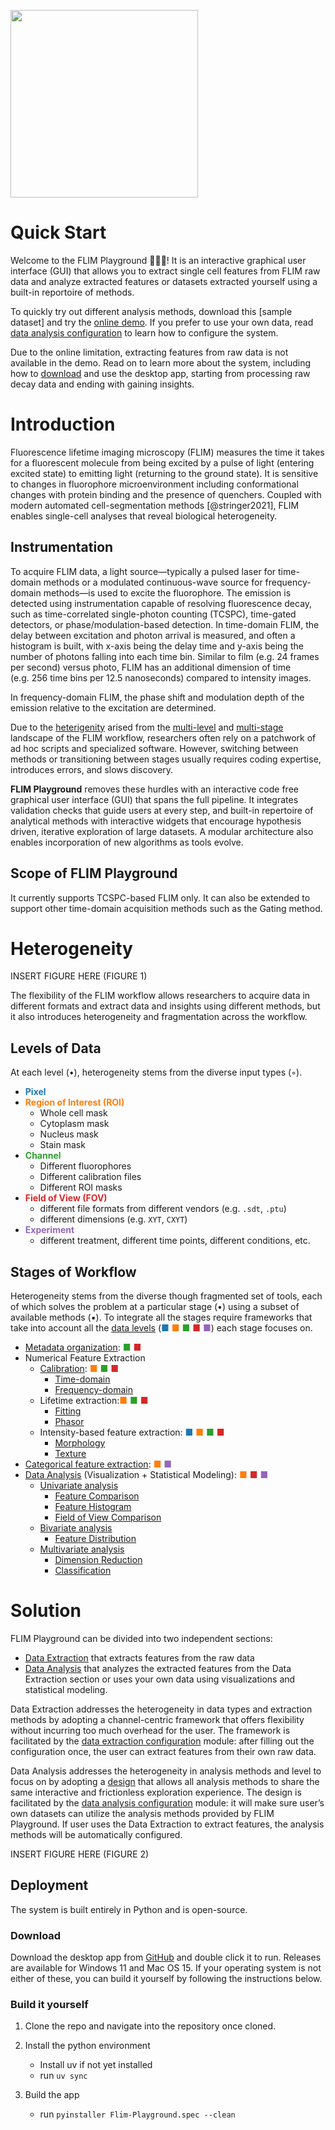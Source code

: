 <style>
.quarto-title-block {
  display: none;
}
.quarto-title {
  display: none;
}
</style>

![](logo.gif){width=300px fig-align="center"}

# Quick Start

Welcome to the FLIM Playground 🥳🎉🥂! It is an interactive graphical user interface (GUI) that allows you to extract single cell features from FLIM raw data and analyze extracted features or datasets extracted yourself using a built-in reportoire of methods. 

To quickly try out different analysis methods, download this [sample dataset] and try the [online demo](flim-playground.streamlit.app/). If you prefer to use your own data, read [data analysis configuration](data_analysis_config.qmd) to learn how to configure the system. 

Due to the online limitation, extracting features from raw data is not available in the demo. Read on to learn more about the system, including how to [download](#download) and use the desktop app, starting from processing raw decay data and ending with gaining insights.

# Introduction

Fluorescence lifetime imaging microscopy (FLIM) measures the time it takes for a fluorescent molecule from being excited by a pulse of light (entering excited state) to emitting light (returning to the ground state). It is sensitive to changes in fluorophore microenvironment including conformational changes with protein binding and the presence of quenchers. Coupled with modern automated cell-segmentation methods [@stringer2021], FLIM enables single-cell analyses that reveal biological heterogeneity.

::: {.callout-note collapse="true"}
# Instrumentation

To acquire FLIM data, a light source—typically a pulsed laser for time-domain methods or a modulated continuous-wave source for frequency-domain methods—is used to excite the fluorophore. The emission is detected using instrumentation capable of resolving fluorescence decay, such as time-correlated single-photon counting (TCSPC), time-gated detectors, or phase/modulation-based detection. In time-domain FLIM, the delay between excitation and photon arrival is measured, and often a histogram is built, with x-axis being the delay time and y-axis being the number of photons falling into each time bin. Similar to film (e.g. 24 frames per second) versus photo, FLIM has an additional dimension of time (e.g. 256 time bins per 12.5 nanoseconds) compared to intensity images. 

In frequency-domain FLIM, the phase shift and modulation depth of the emission relative to the excitation are determined. 
:::

Due to the [heterigenity](#heterogeneity) arised from the [multi-level](#levels-of-data) and [multi-stage](#stages-of-workflow) landscape of the FLIM workflow, researchers often rely on a patchwork of ad hoc scripts and specialized software. However, switching between methods or transitioning between stages usually requires coding expertise, introduces errors, and slows discovery. 

**FLIM Playground** removes these hurdles with an interactive code free graphical user interface (GUI) that spans the full pipeline. It integrates validation checks that guide users at every step, and built-in repertoire of analytical methods with interactive widgets that encourage hypothesis driven, iterative exploration of large datasets. A modular architecture also enables incorporation of new algorithms as tools evolve.

::: {.callout-important}
# Scope of FLIM Playground
It currently supports TCSPC-based FLIM only. It can also be extended to support other time-domain acquisition methods such as the Gating method.  
:::

# Heterogeneity
INSERT FIGURE HERE (FIGURE 1)

The flexibility of the FLIM workflow allows researchers to acquire data in different formats and extract data and insights using different methods, but it also introduces heterogeneity and fragmentation across the workflow. 

## Levels of Data
At each level (•), heterogeneity stems from the diverse input types (◦).

- <span style="color: #1f77b4;">**Pixel**</span>
- <span style="color: #ff7f0e;">**Region of Interest (ROI)**</span>
  - Whole cell mask
  - Cytoplasm mask
  - Nucleus mask
  - Stain mask
- <span style="color: #2ca02c;">**Channel**</span>
  - Different fluorophores
  - Different calibration files
  - Different ROI masks
- <span style="color: #d62728;">**Field of View (FOV)**</span>
  - different file formats from different vendors (e.g. `.sdt`, `.ptu`)
  - different dimensions (e.g. `XYT`, `CXYT`)
- <span style="color: #9467bd;">**Experiment**</span>
  - different treatment, different time points, different conditions, etc.


## Stages of Workflow
Heterogeneity stems from the diverse though fragmented set of tools, each of which solves the problem at a particular stage (•) using a subset of available methods (▪). To integrate all the stages require frameworks that take into account all the [data levels](#levels-of-data) (<span style="color: #1f77b4;">■</span> <span style="color: #ff7f0e;">■</span> <span style="color: #2ca02c;">■</span> <span style="color: #d62728;">■</span> <span style="color: #9467bd;">■</span>) each stage focuses on. 

- [Metadata organization](fov_metadata.qmd): <span style="color: #2ca02c;">■</span> <span style="color: #d62728;">■</span> 
- Numerical Feature Extraction
  - [Calibration](calibration.qmd): <span style="color: #ff7f0e;">■</span> <span style="color: #2ca02c;">■</span> <span style="color: #d62728;">■</span> 
    - [Time-domain](calibration.qmd#irf-shift-calibration)
    - [Frequency-domain](calibration.qmd#reference-dye-calibration)
  - Lifetime extraction:<span style="color: #ff7f0e;">■</span> <span style="color: #2ca02c;">■</span> <span style="color: #d62728;">■</span> 
    - [Fitting](lifetime_fit.qmd)
    - [Phasor](lifetime_fit_free.qmd)
  - Intensity-based feature extraction: <span style="color: #1f77b4;">■</span> <span style="color: #ff7f0e;">■</span> <span style="color: #2ca02c;">■</span> <span style="color: #d62728;">■</span> 
    - [Morphology](intensity_morphology.qmd)
    - [Texture](intensity_texture.qmd)
- [Categorical feature extraction](categorical_feature_extraction.qmd): <span style="color: #ff7f0e;">■</span> <span style="color: #9467bd;">■</span> 
- [Data Analysis](data_analysis.qmd) (Visualization + Statistical Modeling): <span style="color: #ff7f0e;">■</span> <span style="color: #d62728;">■</span>  <span style="color: #9467bd;">■</span>
  - [Univariate analysis](data_analysis.qmd#univariate-analysis)
    - [Feature Comparison](feature_comparison.qmd)
    - [Feature Histogram](feature_histogram.qmd)
    - [Field of View Comparison](fov_comparison.qmd)
  - [Bivariate analysis](data_analysis.qmd#bivariate-analysis)
    - [Feature Distribution](feature_distribution.qmd)
  - [Multivariate analysis](data_analysis.qmd#multivariate-analysis)
    - [Dimension Reduction](dimension_reduction.qmd)
    - [Classification](classification.qmd)

# Solution
FLIM Playground can be divided into two independent sections:

- [Data Extraction](data_extraction.qmd) that extracts features from the raw data
- [Data Analysis](data_analysis.qmd) that analyzes the extracted features from the Data Extraction section or uses your own data using visualizations and statistical modeling.

Data Extraction addresses the heterogeneity in data types and extraction methods by adopting a channel-centric framework that offers flexibility without incurring too much overhead for the user. The framework is facilitated by the [data extraction configuration](data_extraction_config.qmd) module: after filling out the configuration once, the user can extract features from their own raw data.

Data Analysis addresses the heterogeneity in analysis methods and level to focus on by adopting a [design](data_analysis.qmd#design) that allows all analysis methods to share the same interactive and frictionless exploration experience. 
The design is facilitated by the [data analysis configuration](data_analysis_config.qmd) module: it will make sure user's own datasets can utilize the analysis methods provided by FLIM Playground. If user uses the Data Extraction to extract features, the analysis methods will be automatically configured. 

INSERT FIGURE HERE (FIGURE 2)

## Deployment

The system is built entirely in Python and is open-source. 

### Download
Download the desktop app from [GitHub](https://github.com/skalalab/flim_playground) and double click it to run. Releases are available for Windows 11 and Mac OS 15. If your operating system is not either of these, you can build it yourself by following the instructions below.

### Build it yourself
1. Clone the repo and navigate into the repository once cloned.

2. Install the python environment
    - Install uv if not yet installed
    - run `uv sync`
3. Build the app
    - run `pyinstaller Flim-Playground.spec --clean`

